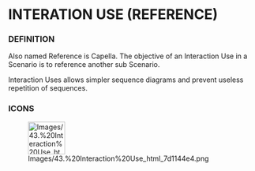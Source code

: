 
= INTERATION USE (REFERENCE) =

=== DEFINITION ===

Also named Reference is Capella. The objective of an Interaction Use in a Scenario is to reference another sub Scenario.


Interaction Uses allows simpler sequence diagrams and prevent useless repetition of sequences.


=== ICONS ===

[[Image:Images/43.%20Interaction%20Use_html_7d1144e4.png|75x66px]]

